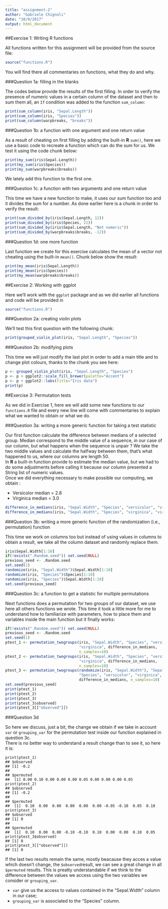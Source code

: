 ```yaml
---
title: "assignment-2"
author: "Gabriele Chignoli"
date: "10/9/2017"
output: html_document
---
```


##Exercise 1: Writing R functions

All functions written for this assignment will be provided from the source file:
```r
source("functions.R")
```

You will find there all commentaries on functions, what they do and why.

###Question 1a: filling in the blanks

The codes below provide the results of the first filling.
In order to verify the presence of numeric values in a certain column of the dataset and then to sum them all, an ```If``` condition was added to the function ```sum_column```:

```r
print(sum_column(iris, "Sepal.Length"))
print(sum_column(iris, "Species"))
print(sum_column(warpbreaks, "breaks"))
```

###Question 1b: a function with one argument and one return value

As a result of cheating on first filling by adding the built-in **R** ```sum()```, here we use a basic code to recreate a function which can do the sum for us. We test it using the code chunk below:

```r
print(my_sum(iris$Sepal.Length))
print(my_sum(iris$Species))
print(my_sum(warpbreaks$breaks))
```

We lately add this function to the first one.

###Question 1c: a function with two arguments and one return value

This time we have a new function to make, it uses our sum function too and it divides the sum for a number. As done earlier here is a chunk in order to verify the result:

```r
print(sum_divided_by(iris$Sepal.Length, 12))
print(sum_divided_by(iris$Species, 22))
print(sum_divided_by(iris$Sepal.Length, "Not numeric"))
print(sum_divided_by(warpbreaks$breaks, -12))
```

###Question 1d: one more function

Last function we create for this exercise calculates the mean of a vector not cheating using the built-in ```mean()```. Chunk below show the result:

```r
print(my_mean(iris$Sepal.Length))
print(my_mean(iris$Species))
print(my_mean(warpbreaks$breaks))
```

##Exercise 2: Working with ggplot

Here we'll work with the ```ggplot``` package and as we did earlier all functions and code will be provided in

```r
source("functions.R")
```

###Question 2a: creating violin plots

We'll test this first question with the following chunk:

```r
print(grouped_violin_plot(iris, "Sepal.Length", "Species"))
```

###Question 2b: modifying plots

This time we will just modify the last plot in order to add a main title and to change plot colours, thanks to the chunk you see here:

```r
p <- grouped_violin_plot(iris, "Sepal.Length", "Species")
p <- p + ggplot2::scale_fill_brewer(palette="Accent")
p <- p + ggplot2::labs(title="Iris data")
print(p)
```

##Exercise 3: Permutation tests

As we did in Exercise 1, here we will add some new functions to our `functions.R` file and every new line will come with commentaries to explain what we wanted to obtain or what we do.

###Question 3a: writing a more generic function for taking a test statistic

Our first function calculate the difference between medians of a selected group. Median correspond to the middle value of a sequence, in our case of our column, but what happens when the sequence is unpair ? We take the two middle values and calculate the halfway between them, that's what happened to us, where our columns are length 50.  
In **R** a built-in function provide to estimate the median value, but we had to do some adjustments before calling it because our column presented a String list of numeric values.  
Once we did everything necessary to make possible our computing, we obtain :  

* Versicolor median = 2.8  
* Virginica median = 3.0  

```r
difference_in_medians(iris, "Sepal.Width", "Species", "versicolor", "virginica")
difference_in_medians(iris, "Sepal.Width", "Species", "virginica", "virginica")
```

###Question 3b: writing a more generic function of the randomization (i.e., permutation) function

This time we work on columns too but instead of using values in columns to obtain a result, we take all the column dataset and randomly replace them.

```r
iris$Sepal.Width[1:10]
if(!exists(".Random.seed")) set.seed(NULL)
previous_seed <- .Random.seed
set.seed(1)
randomize(iris, "Sepal.Width")$Sepal.Width[1:10]
randomize(iris, "Species")$Species[1:10]
randomize(iris, "Species")$Sepal.Width[1:10]
set.seed(previous_seed)
```

###Question 3c: a function to get a statistic for multiple permutations

Next functions does a permutation for two groups of our dataset, we use here all others functions we wrote. This time it took a little more for me to understand how to familiarize with parameters, how to place them and variables inside the main function but it finally works:

```r
if(!exists(".Random.seed")) set.seed(NULL)
previous_seed <- .Random.seed
set.seed(1)
ptest_1 <- permutation_twogroups(iris, "Sepal.Width", "Species", "versicolor",
                                 "virginica", difference_in_medians,
                                 n_samples=10)
ptest_2 <- permutation_twogroups(iris, "Sepal.Width", "Species", "versicolor",
                                 "virginica", difference_in_medians,
                                 n_samples=10)
ptest_3 <- permutation_twogroups(randomize(iris, "Sepal.Width"), "Sepal.Width",
                                 "Species", "versicolor", "virginica",
                                 difference_in_medians, n_samples=10)
set.seed(previous_seed)
print(ptest_1)
print(ptest_2)
print(ptest_3)
print(ptest_3$observed)
print(ptest_3[["observed"]])
```

###Question 3d

So here we discuss, just a bit, the change we obtain if we take in account `var` or `grouping_var` for the permutation test inside our function explained in question 3c.  
There is no better way to understand a result change than to see it, so here it is:

```
print(ptest_1)
## $observed
## [1] -0.2
## 
## $permuted
##  [1] 0.00 0.10 0.00 0.00 0.00 0.05 0.00 0.00 0.00 0.05
print(ptest_2)
## $observed
## [1] -0.2
## 
## $permuted
##  [1]  0.10  0.00  0.00  0.00  0.00  0.00 -0.05 -0.10  0.05  0.10
print(ptest_3)
## $observed
## [1] 0
## 
## $permuted
##  [1]  0.10  0.00  0.00 -0.10 -0.10  0.10  0.00  0.00  0.10  0.05
print(ptest_3$observed)
## [1] 0
print(ptest_3[["observed"]])
## [1] 0
```

If the last two results remain the same, mostly beacause they acces a value which doesn't change, the `$observed`result, we can see a great change in all `$permuted` results. This is preatty understandable if we think to the difference between the values we access using the two variables we consider or `grouping_var`.  

-  `var` give us the access to values contained in the "Sepal.Width" column in our case;  
-  `grouping_var` is associated to the "Species" column.
